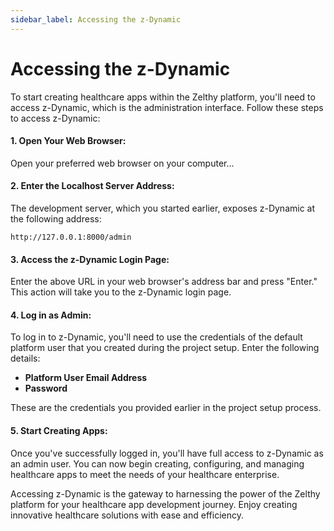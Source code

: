 ```yaml
---
sidebar_label: Accessing the z-Dynamic
---
```


# Accessing the z-Dynamic

To start creating healthcare apps within the Zelthy platform, you'll need to access z-Dynamic, which is the administration interface. Follow these steps to access z-Dynamic:

#### 1. Open Your Web Browser:

Open your preferred web browser on your computer...

#### 2. Enter the Localhost Server Address:

The development server, which you started earlier, exposes z-Dynamic at the following address:

```
http://127.0.0.1:8000/admin
```

#### 3. Access the z-Dynamic Login Page:

Enter the above URL in your web browser's address bar and press "Enter." This action will take you to the z-Dynamic login page.

#### 4. Log in as Admin:

To log in to z-Dynamic, you'll need to use the credentials of the default platform user that you created during the project setup. Enter the following details:

- **Platform User Email Address**
- **Password**

These are the credentials you provided earlier in the project setup process.

#### 5. Start Creating Apps:

Once you've successfully logged in, you'll have full access to z-Dynamic as an admin user. You can now begin creating, configuring, and managing healthcare apps to meet the needs of your healthcare enterprise.

Accessing z-Dynamic is the gateway to harnessing the power of the Zelthy platform for your healthcare app development journey. Enjoy creating innovative healthcare solutions with ease and efficiency.
